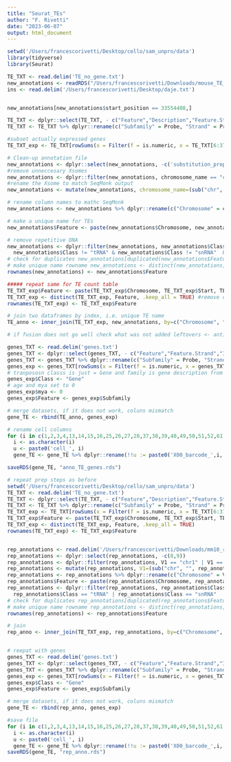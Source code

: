 ```yaml
---
title: "Seurat_TEs"
author: "F. Rivetti"
date: "2023-06-07"
output: html_document
---
```


```r
setwd('/Users/francescorivetti/Desktop/cello/sam_unpro/data')
library(tidyverse)
library(Seurat)

TE_TXT <- read.delim('TE_no_gene.txt')
new_annotations <- readRDS("/Users/francescorivetti/Downloads/mouse_TE_age_filtered.rds")
ins <- read.delim('/Users/francescorivetti/Desktop/daje.txt')


new_annotations[new_annotations$start_position == 33554408,]

```

```r
TE_TXT <- dplyr::select(TE_TXT, - c("Feature","Description","Feature.Strand","ID", "Feature.Orientation", "Distance", "Type"))
TE_TXT <- TE_TXT %>% dplyr::rename(c("Subfamily" = Probe, "Strand" = Probe.Strand ))

#subset actually expressed genes
TE_TXT_exp <- TE_TXT[rowSums(x = Filter(f = is.numeric, x = TE_TXT[6:37]) >= 1) >= 1,]

# Clean-up annotation file
new_annotations <- dplyr::select(new_annotations, -c('substitution_proportion', 'jc_distance'))
#remove unneccesary Xsomes 
new_annotations <- dplyr::filter(new_annotations, chromosome_name == "chr1" | chromosome_name == "chr2" | chromosome_name == "chr3" | chromosome_name == "chr4" | chromosome_name == "chr5" | chromosome_name == "chr6" | chromosome_name == "chr7" | chromosome_name == "chr8" | chromosome_name == "chr9" | chromosome_name == "chr10" | chromosome_name == "chr11" | chromosome_name == "chr12" | chromosome_name == "chr13" | chromosome_name == "chr14" | chromosome_name == "chr15" | chromosome_name == "chr16" | chromosome_name == "chr17" | chromosome_name == "chr18" | chromosome_name == "chr19" | chromosome_name == "chrX" | chromosome_name == "chrY")
#rename the Xsome to match SeqMonk output
new_annotations <- mutate(new_annotations, chromosome_name=(sub("chr", "", new_annotations$chromosome_name)))

# rename column names to mathc SeqMonk
new_annotations <- new_annotations %>% dplyr::rename(c("Chromosome" = chromosome_name, "Start" = start_position, "End" = end_position, "Subfamily" = name,  "Family" = repFamily, "Class" = repClass, "Strand" = strand, "mya" = mya ))
```



```r
# make a unique name for TEs
new_annotations$Feature <- paste(new_annotations$Chromosome, new_annotations$Start, new_annotations$End, new_annotations$Strand, sep="_")

# remove repetitive DNA
new_annotations <- dplyr::filter(new_annotations, new_annotations$Class != "Low_complexity" & new_annotations$Class != "Simple_repeat" & 
  new_annotations$Class != "tRNA" & new_annotations$Class != "snRNA"  & new_annotations$Class != "rRNA")
# check for duplicates new_annotations[duplicated(new_annotations$Feature), ]
# make unique name rowname new_annotations <- distinct(new_annotations, Feature, .keep_all = TRUE)
rownames(new_annotations) <- new_annotations$Feature

##### repeat same for TE count table 
TE_TXT_exp$Feature <- paste(TE_TXT_exp$Chromosome, TE_TXT_exp$Start, TE_TXT_exp$End, TE_TXT_exp$Strand, sep="_")
TE_TXT_exp <- distinct(TE_TXT_exp, Feature, .keep_all = TRUE) #remove duplicates, check there are few, many is odd
rownames(TE_TXT_exp) <- TE_TXT_exp$Feature

# join two dataframes by index, i.e. unique TE name
TE_anno <- inner_join(TE_TXT_exp, new_annotations, by=c("Chromosome", "Start", "End", "Strand", "Feature", "Subfamily"))

# if fusion does not go well check what was not added leftovers <- anti_join(TE_TXT_exp, TE_anno)

```

```r
genes_TXT <- read.delim('genes.txt')
genes_TXT <- dplyr::select(genes_TXT, - c("Feature","Feature.Strand","ID", "Feature.Orientation", "Distance", "Type"))
genes_TXT <- genes_TXT %>% dplyr::rename(c("Subfamily" = Probe, "Strand" = Probe.Strand, "Family" = Description))
genes_exp <- genes_TXT[rowSums(x = Filter(f = is.numeric, x = genes_TXT[6:37]) >= 1) >= 1,]
# tranpososn classs is just = Gene and family is gene description from fille annotation
genes_exp$Class <- "Gene"
# age and mya set to 0
genes_exp$mya <- 0
genes_exp$Feature <- genes_exp$Subfamily

# merge datasets, if it does not work, coluns mismatch
gene_TE <- rbind(TE_anno, genes_exp)

# rename cell columns
for (i in c(1,2,3,4,13,14,15,16,25,26,27,28,37,38,39,40,49,50,51,52,61,62,63,64,73,74,75,76,85,86,87,88)){
  i <- as.character(i)
  u <- paste0('cell_', i)
  gene_TE <- gene_TE %>% dplyr::rename(!!u := paste0('X00_barcode_',i,'.fastq.sam'))}

saveRDS(gene_TE, "anno_TE_genes.rds") 


```

```r
# repeat prep steps as before 
setwd('/Users/francescorivetti/Desktop/cello/sam_unpro/data')
TE_TXT <- read.delim('TE_no_gene.txt')
TE_TXT <- dplyr::select(TE_TXT, - c("Feature","Description","Feature.Strand","ID", "Feature.Orientation", "Distance", "Type"))
TE_TXT <- TE_TXT %>% dplyr::rename(c("Subfamily" = Probe, "Strand" = Probe.Strand ))
TE_TXT_exp <- TE_TXT[rowSums(x = Filter(f = is.numeric, x = TE_TXT[6:37]) >= 1) >= 1,]
TE_TXT_exp$Feature <- paste(TE_TXT_exp$Chromosome, TE_TXT_exp$Start, TE_TXT_exp$End, TE_TXT_exp$Strand, sep="_")
TE_TXT_exp <- distinct(TE_TXT_exp, Feature, .keep_all = TRUE)
rownames(TE_TXT_exp) <- TE_TXT_exp$Feature


rep_annotations <- read.delim('/Users/francescorivetti/Downloads/mm10_repeatmasker_ucsc_20190823.rmsk.jc_(1).txt', header = FALSE)
rep_annotations <- dplyr::select(rep_annotations, -c(8,9))
rep_annotations <- dplyr::filter(rep_annotations, V1 == "chr1" | V1 == "chr2" | V1 == "chr3" | V1 == "chr4" | V1 == "chr5" | V1 == "chr6" | V1 == "chr7" | V1 == "chr8" | V1 == "chr9" | V1 == "chr10" | V1 == "chr11" | V1 == "chr12" | V1 == "chr13" | V1 == "chr14" | V1 == "chr15" | V1 == "chr16" | V1 == "chr17" | V1 == "chr18" | V1 == "chr19" | V1 == "chrX" | V1 == "chrY")
rep_annotations <- mutate(rep_annotations, V1=(sub("chr", "", rep_annotations$V1)))
rep_annotations <- rep_annotations %>% dplyr::rename(c("Chromosome" = V1, "Start" = V2, "End" = V3, "Subfamily" = V4,  "Family" = V5, "Class" = V6, "Strand" = V7))
rep_annotations$Feature <- paste(rep_annotations$Chromosome, rep_annotations$Start, rep_annotations$End, rep_annotations$Strand, sep="_")
rep_annotations <- dplyr::filter(rep_annotations, rep_annotations$Class == "Low_complexity" | rep_annotations$Class == "Simple_repeat" | 
  rep_annotations$Class == "tRNA" | rep_annotations$Class == "snRNA"  | rep_annotations$Class == "rRNA")
# check for duplicates rep_annotations[duplicated(rep_annotations$Feature), ]
# make unique name rowname rep_annotations <- distinct(rep_annotations, Feature, .keep_all = TRUE)
rownames(rep_annotations) <- rep_annotations$Feature

# join
rep_anno <- inner_join(TE_TXT_exp, rep_annotations, by=c("Chromosome", "Start", "End", "Strand", "Feature", "Subfamily"))


# reepat with genes 
genes_TXT <- read.delim('genes.txt')
genes_TXT <- dplyr::select(genes_TXT, - c("Feature","Feature.Strand","ID", "Feature.Orientation", "Distance", "Type"))
genes_TXT <- genes_TXT %>% dplyr::rename(c("Subfamily" = Probe, "Strand" = Probe.Strand, "Family" = Description))
genes_exp <- genes_TXT[rowSums(x = Filter(f = is.numeric, x = genes_TXT[6:37]) >= 1) >= 1,]
genes_exp$Class <- "Gene"
genes_exp$Feature <- genes_exp$Subfamily

# merge datasets, if it does not work, coluns mismatch
gene_TE <- rbind(rep_anno, genes_exp)

#save file
for (i in c(1,2,3,4,13,14,15,16,25,26,27,28,37,38,39,40,49,50,51,52,61,62,63,64,73,74,75,76,85,86,87,88)){
  i <- as.character(i)
  u <- paste0('cell_', i)
  gene_TE <- gene_TE %>% dplyr::rename(!!u := paste0('X00_barcode_',i,'.fastq.sam'))}
saveRDS(gene_TE, "rep_anno.rds") 

```

